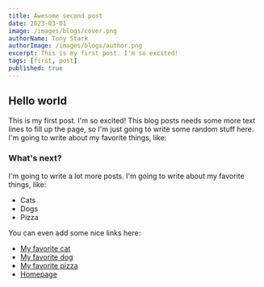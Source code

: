 ```yaml
---
title: Awesome second post
date: 2023-03-01
image: /images/blogs/cover.png
authorName: Tony Stark
authorImage: /images/blogs/author.png
excerpt: This is my first post. I'm so excited!
tags: [first, post]
published: true
---
```


## Hello world

This is my first post. I'm so excited! This blog posts needs some more text lines to fill up the page, so I'm just going to write some random stuff here. I'm going to write about my favorite things, like:

### What's next?

I'm going to write a lot more posts. I'm going to write about my favorite things, like:

- Cats
- Dogs
- Pizza

You can even add some nice links here:

- [My favorite cat](https://www.youtube.com/watch?v=5dsGWM5XGdg)
- [My favorite dog](https://www.youtube.com/watch?v=5dsGWM5XGdg)
- [My favorite pizza](https://www.youtube.com/watch?v=5dsGWM5XGdg)
- [Homepage](/)
